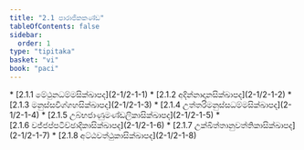 ```yaml
---
title: "2.1 පාරාජිකකණ්ඩ"
tableOfContents: false
sidebar:
  order: 1
type: "tipitaka"
basket: "vi"
book: "paci"
---
```



<DynamicBreadcrumb />



<TableOfContents book="paci" section="2.1">
* [2.1.1 මේථුනධම්මසික්ඛාපද](2-1/2-1-1)
* [2.1.2 අදින්නාදානසික්ඛාපද](2-1/2-1-2)
* [2.1.3 මනුස්සවිග්ගහසික්ඛාපද](2-1/2-1-3)
* [2.1.4 උත්තරිමනුස්සධම්මසික්ඛාපද](2-1/2-1-4)
* [2.1.5 උබ්භජාණුමණ්ඩලිකාසික්ඛාපද](2-1/2-1-5)
* [2.1.6 වජ්ජප්පටිච්ඡාදිකාසික්ඛාපද](2-1/2-1-6)
* [2.1.7 උක්ඛිත්තානුවත්තිකාසික්ඛාපද](2-1/2-1-7)
* [2.1.8 අට්ඨවත්ථුකාසික්ඛාපද](2-1/2-1-8)
</TableOfContents>